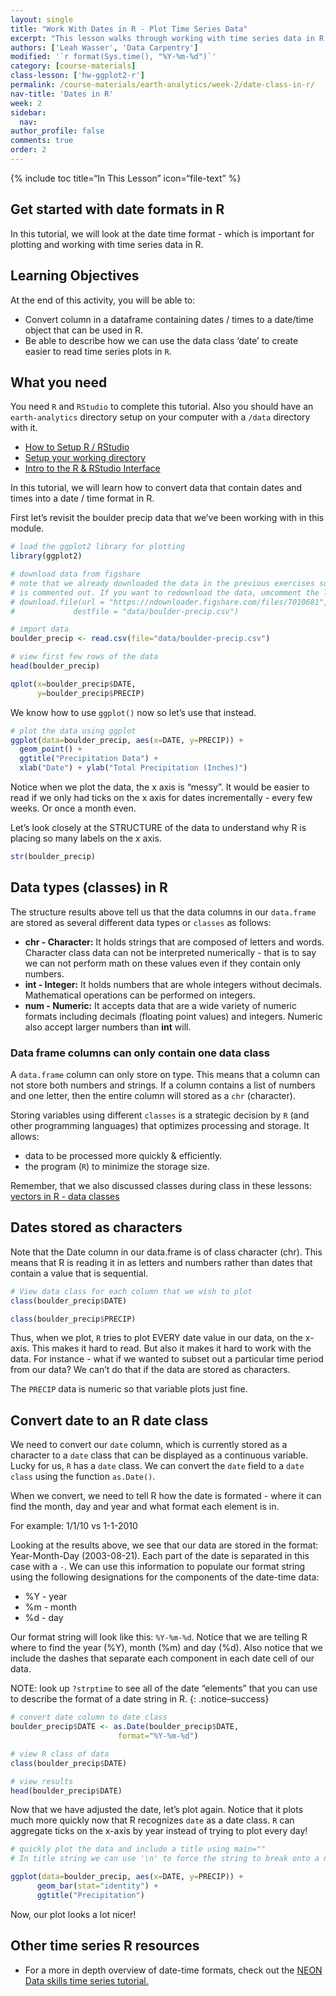 ```yaml
---
layout: single
title: "Work With Dates in R - Plot Time Series Data"
excerpt: "This lesson walks through working with time series data in R. you will learn how to convert a data field to a date class that R can understand as a date/time element."
authors: ['Leah Wasser', 'Data Carpentry']
modified: '`r format(Sys.time(), "%Y-%m-%d")`'
category: [course-materials]
class-lesson: ['hw-ggplot2-r']
permalink: /course-materials/earth-analytics/week-2/date-class-in-r/
nav-title: 'Dates in R'
week: 2
sidebar:
  nav:
author_profile: false
comments: true
order: 2
---
```


{% include toc title="In This Lesson" icon="file-text" %}

## Get started with date formats in R

In this tutorial, we will look at the date time format - which is important for
plotting and working with time series data in R.

<div class='notice--success' markdown="1">

## <i class="fa fa-graduation-cap" aria-hidden="true"></i> Learning Objectives

At the end of this activity, you will be able to:

* Convert column in a dataframe containing dates / times to a date/time object that can be used in R.
* Be able to describe how we can use the data class 'date' to create easier to read time series plots in `R`.

## <i class="fa fa-check-square-o fa-2" aria-hidden="true"></i> What you need

You need `R` and `RStudio` to complete this tutorial. Also you should have
an `earth-analytics` directory setup on your computer with a `/data`
directory with it.

* [How to Setup R / RStudio](/course-materials/earth-analytics/week-1/setup-r-rstudio/)
* [Setup your working directory](/course-materials/earth-analytics/week-1/setup-working-directory/)
* [Intro to the R & RStudio Interface](/course-materials/earth-analytics/week-1/intro-to-r-and-rstudio)

</div>


In this tutorial, we will learn how to convert data that contain dates and times
into a date / time format in R.

First let's revisit the boulder precip data that we've been working with in
this module.

```r
# load the ggplot2 library for plotting
library(ggplot2)

# download data from figshare
# note that we already downloaded the data in the previous exercises so this line
# is commented out. If you want to redownload the data, umcomment the line below.
# download.file(url = "https://ndownloader.figshare.com/files/7010681",
#             destfile = "data/boulder-precip.csv")

# import data
boulder_precip <- read.csv(file="data/boulder-precip.csv")

# view first few rows of the data
head(boulder_precip)

qplot(x=boulder_precip$DATE,
      y=boulder_precip$PRECIP)
```

We know how to use `ggplot()` now so let's use that instead.

```r
# plot the data using ggplot
ggplot(data=boulder_precip, aes(x=DATE, y=PRECIP)) +
  geom_point() +
  ggtitle("Precipitation Data") +
  xlab("Date") + ylab("Total Precipitation (Inches)")

```

Notice when we plot the data, the x axis is "messy". It would be easier to read
if we only had ticks on the x axis for dates incrementally - every few weeks. Or
once a month even.

Let's look closely at the STRUCTURE of the data to understand why R is placing
so many labels on the x axis.


```r
str(boulder_precip)

```


## Data types (classes) in R

The structure results above tell us that the data columns in our `data.frame`
are stored as several different data types or `classes` as follows:

* **chr - Character:** It holds strings that are composed of letters and
words. Character class data can not be interpreted numerically - that is to say
we can not perform math on these values even if they contain only numbers.
* **int - Integer:**  It holds numbers that are whole integers without decimals.
Mathematical operations can be performed on integers.
* **num - Numeric:**  It accepts data that are a wide variety of numeric formats
including decimals (floating point values) and integers. Numeric also accept
larger numbers than **int** will.

### Data frame columns can only contain one data class

A `data.frame` column can only store on type. This means that a column can not
store both numbers and strings. If a column contains a list of numbers and one
letter, then the entire column will stored as a `chr` (character).

Storing
variables using different `classes` is a strategic decision by `R` (and
other programming languages) that optimizes processing and storage. It allows:

* data to be processed more quickly & efficiently.
* the program (`R`) to minimize the storage size.

Remember, that we also discussed classes during class in these lessons: [vectors in R - data classes](/course-materials/earth-analytics/week-2/work-with-data-types-r/)

## Dates stored as characters
Note that the Date column in our data.frame is of class character (chr). This
means that R  is reading it in as letters and numbers rather than dates that
contain a value that is sequential.

```r
# View data class for each column that we wish to plot
class(boulder_precip$DATE)

class(boulder_precip$PRECIP)

```

Thus, when we plot, `R` tries to plot EVERY date value in our data, on
the x-axis. This makes it hard to read. But also it makes it hard to work with
the data. For instance - what if we wanted to subset out a particular time period
from our data? We can't do that if the data are stored as characters.

The `PRECIP` data is numeric so that variable plots just fine.

## Convert date to an R date class

We need to convert our `date` column, which is currently stored as a character
to a `date` class that can be displayed as a continuous variable. Lucky
for us, `R` has a `date` class. We can convert the `date` field to a `date class`
using the function `as.Date()`.

When we convert, we need to tell R how the date is formated - where it can find
the month, day and year and what format each element is in.

For example: 1/1/10 vs 1-1-2010

Looking at the results above, we see that our data are stored in the format:
Year-Month-Day (2003-08-21). Each part of the date is separated in this case with
a `-`. We can use this information to populate our format
string using the following designations for the components of the date-time data:

* %Y - year
* %m - month
* %d - day

Our format string will look like this: `%Y-%m-%d`. Notice that we are telling
R where to find the year (%Y), month (%m) and day (%d). Also notice that we
include the dashes that separate each component in each date cell of our data.

NOTE: look up `?strptime` to see all of the date "elements" that you can use to
describe the format of a date string in R.
{: .notice--success}


```r
# convert date column to date class
boulder_precip$DATE <- as.Date(boulder_precip$DATE,
                        format="%Y-%m-%d")

# view R class of data
class(boulder_precip$DATE)

# view results
head(boulder_precip$DATE)
```

Now that we have adjusted the date, let's plot again. Notice that it plots
much more quickly now that R recognizes `date` as a date class. `R` can
aggregate ticks on the x-axis by year instead of trying to plot every day!

```r
# quickly plot the data and include a title using main=""
# In title string we can use '\n' to force the string to break onto a new line

ggplot(data=boulder_precip, aes(x=DATE, y=PRECIP)) +
      geom_bar(stat="identity") +
      ggtitle("Precipitation")

```


Now, our plot looks a lot nicer!

<div class="notice--info" markdown="1">

## Other time series R resources
* For a more in depth overview of date-time formats, check out the
<a href="http://neondataskills.org/R/time-series-convert-date-time-class-POSIX/" target="_blank">NEON Data skills time series tutorial.</a>
</div>
